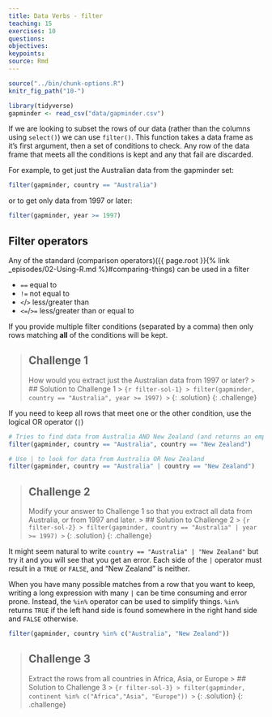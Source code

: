 ```yaml
---
title: Data Verbs - filter
teaching: 15
exercises: 10
questions:
objectives:
keypoints:
source: Rmd
---
```


```r
source("../bin/chunk-options.R")
knitr_fig_path("10-")

library(tidyverse)
gapminder <- read_csv("data/gapminder.csv")
```

If we are looking to subset the rows of our data (rather than the columns using `select()`) we can 
use `filter()`. This function takes a data frame as it's first argument, then a set of conditions to
check. Any row of the data frame that meets all the conditions is kept and any that fail are discarded.

For example, to get just the Australian data from the gapminder set:

```r
filter(gapminder, country == "Australia")
```

or to get only data from 1997 or later:

```r
filter(gapminder, year >= 1997)
```

## Filter operators
Any of the standard (comparison operators)({{ page.root }}{% link _episodes/02-Using-R.md %}#comparing-things)
can be used in a filter

  * `==` equal to
  * `!=` not equal to
  * `<`/`>` less/greater than
  * `<=`/`>=` less/greater than or equal to

If you provide multiple filter conditions (separated by a comma) then only rows matching **all** of
the conditions will be kept.

> ## Challenge 1
> How would you extract just the Australian data from 1997 or later?
> > ## Solution to Challenge 1
> > ``` {r filter-sol-1}
> > filter(gapminder, country == "Australia", year >= 1997)
> > ```
> {: .solution}
{: .challenge}

If you need to keep all rows that meet one or the other condition, use the logical OR operator (`|`)

```r
# Tries to find data from Australia AND New Zealand (and returns an empty table)
filter(gapminder, country == "Australia", country == "New Zealand")

# Use | to look for data from Australia OR New Zealand
filter(gapminder, country == "Australia" | country == "New Zealand")
```

> ## Challenge 2
> Modify your answer to Challenge 1 so that you extract all data from Australia, or from 1997 and 
> later.
> > ## Solution to Challenge 2
> > ``` {r filter-sol-2}
> > filter(gapminder, country == "Australia" | year >= 1997)
> > ```
> {: .solution}
{: .challenge}

It might seem natural to write `country == "Australia" | "New Zealand"` but try it and you will see
that you get an error. Each side of the `|` operator must result in a `TRUE` or `FALSE`, and "New
Zealand" is neither.

When you have many possible matches from a row that you want to keep, writing a long expression with 
many `|` can be time consuming and error prone. Instead, the `%in%` operator can be used to simplify
things. `%in%` returns `TRUE` if the left hand side is found somewhere in the right hand side and
`FALSE` otherwise.

```r
filter(gapminder, country %in% c("Australia", "New Zealand"))
```

> ## Challenge 3
> Extract the rows from all countries in Africa, Asia, or Europe
> > ## Solution to Challenge 3
> > ``` {r filter-sol-3}
> > filter(gapminder, continent %in% c("Africa","Asia", "Europe"))
> > ```
> {: .solution}
{: .challenge}


